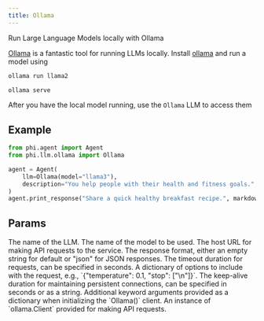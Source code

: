 ```yaml
---
title: Ollama
---
```


Run Large Language Models locally with Ollama

[Ollama](https://ollama.com) is a fantastic tool for running LLMs locally. Install [ollama](https://ollama.com) and run a model using

<CodeGroup>

```bash run model
ollama run llama2
```

```bash serve
ollama serve
```

</CodeGroup>

After you have the local model running, use the `Ollama` LLM to access them

## Example

<CodeGroup>

```python agent.py
from phi.agent import Agent
from phi.llm.ollama import Ollama

agent = Agent(
    llm=Ollama(model="llama3"),
    description="You help people with their health and fitness goals.",
)
agent.print_response("Share a quick healthy breakfast recipe.", markdown=True)
```

</CodeGroup>

## Params

<ResponseField name="name" type="str" default="Ollama">
  The name of the LLM.
</ResponseField>
<ResponseField name="id" type="str" default="openhermes">
  The name of the model to be used.
</ResponseField>
<ResponseField name="host" type="str">
  The host URL for making API requests to the service.
</ResponseField>
<ResponseField name="format" type="str">
  The response format, either an empty string for default or "json" for JSON responses.
</ResponseField>
<ResponseField name="timeout" type="Any">
  The timeout duration for requests, can be specified in seconds.
</ResponseField>
<ResponseField name="options" type="Dict[str, Any]">
  A dictionary of options to include with the request, e.g., `{"temperature": 0.1, "stop": ["\n"]}`.
</ResponseField>
<ResponseField name="keep_alive" type="Union[float, str]">
  The keep-alive duration for maintaining persistent connections, can be specified in seconds or as a string.
</ResponseField>
<ResponseField name="client_kwargs" type="Dict[str, Any]">
  Additional keyword arguments provided as a dictionary when initializing the `Ollama()` client.
</ResponseField>
<ResponseField name="ollama_client" type="ollama.Client">
  An instance of `ollama.Client` provided for making API requests.
</ResponseField>
